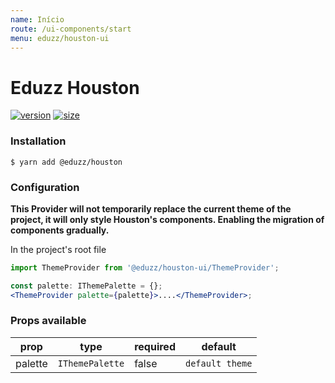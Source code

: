 ```yaml
---
name: Início
route: /ui-components/start
menu: eduzz/houston-ui
---
```


# Eduzz Houston

[![version](https://img.shields.io/npm/v/@eduzz/@eduzz/houston-ui)](https://www.npmjs.com/package/@eduzz/houston-ui)
[![size](https://img.shields.io/bundlephobia/min/@eduzz/houston-ui)](https://www.npmjs.com/package/@eduzz/houston-ui)

### Installation

```
$ yarn add @eduzz/houston
```

### Configuration

**This Provider will not temporarily replace the current theme of the project, it will only style Houston's components. Enabling the migration of components gradually.**

In the project's root file

```js
import ThemeProvider from '@eduzz/houston-ui/ThemeProvider';
```

```jsx
const palette: IThemePalette = {};
<ThemeProvider palette={palette}>....</ThemeProvider>;
```

### Props available

| prop    | type            | required | default         |
| ------- | --------------- | -------- | --------------- |
| palette | `IThemePalette` | false    | `default theme` |

